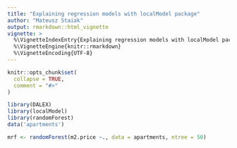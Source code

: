 ---
title: "Explaining regression models with localModel package"
author: "Mateusz Staiak"
output: rmarkdown::html_vignette
vignette: >
  %\VignetteIndexEntry{Explaining regression models with localModel package}
  %\VignetteEngine{knitr::rmarkdown}
  %\VignetteEncoding{UTF-8}
---

```{r setup, include = FALSE}
knitr::opts_chunk$set(
  collapse = TRUE,
  comment = "#>"
)
```

```{r pkgs}
library(DALEX)
library(localModel)
library(randomForest)
data('apartments')

mrf <- randomForest(m2.price ~., data = apartments, ntree = 50)
```

